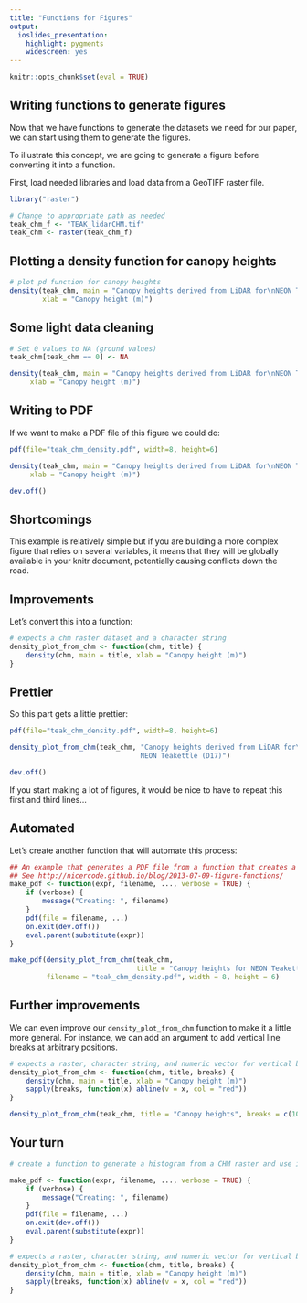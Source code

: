 ```yaml
---
title: "Functions for Figures"
output:
  ioslides_presentation:
    highlight: pygments
    widescreen: yes
---
```


```r
knitr::opts_chunk$set(eval = TRUE)
```

## Writing functions to generate figures

Now that we have functions to generate the datasets we need for our paper, we can start using them to generate the figures.

To illustrate this concept, we are going to generate a figure before converting it into a function.

First, load needed libraries and load data from a GeoTIFF raster file.

```r
library("raster")

# Change to appropriate path as needed
teak_chm_f <- "TEAK_lidarCHM.tif"
teak_chm <- raster(teak_chm_f)
```

## Plotting a density function for canopy heights

```r

# plot pd function for canopy heights
density(teak_chm, main = "Canopy heights derived from LiDAR for\nNEON Teakettle (D17)",
	 	xlab = "Canopy height (m)")
```


## Some light data cleaning

```r
# Set 0 values to NA (ground values)
teak_chm[teak_chm == 0] <- NA

density(teak_chm, main = "Canopy heights derived from LiDAR for\nNEON Teakettle (D17)",
	 xlab = "Canopy height (m)")
```

## Writing to PDF

If we want to make a PDF file of this figure we could do:

```r
pdf(file="teak_chm_density.pdf", width=8, height=6)

density(teak_chm, main = "Canopy heights derived from LiDAR for\nNEON Teakettle (D17)",
	 xlab = "Canopy height (m)")

dev.off()
```

## Shortcomings

This example is relatively simple but if you are building a more complex figure that relies on several variables, it means that they will be globally available in your knitr document, potentially causing conflicts down the road.

## Improvements

Let's convert this into a function:

```r
# expects a chm raster dataset and a character string
density_plot_from_chm <- function(chm, title) {
	density(chm, main = title, xlab = "Canopy height (m)")
}
```

## Prettier

So this part gets a little prettier:

```r
pdf(file="teak_chm_density.pdf", width=8, height=6)

density_plot_from_chm(teak_chm, "Canopy heights derived from LiDAR for\n
					  			NEON Teakettle (D17)")

dev.off()
```

If you start making a lot of figures, it would be nice to have to repeat this
first and third lines...

## Automated

Let's create another function that will automate this process:

```r
## An example that generates a PDF file from a function that creates a plot
## See http://nicercode.github.io/blog/2013-07-09-figure-functions/
make_pdf <- function(expr, filename, ..., verbose = TRUE) {
    if (verbose) {
        message("Creating: ", filename)
    }
    pdf(file = filename, ...)
    on.exit(dev.off())
    eval.parent(substitute(expr))
}
```

```r
make_pdf(density_plot_from_chm(teak_chm, 
							   title = "Canopy heights for NEON Teakettle"), 
		 filename = "teak_chm_density.pdf", width = 8, height = 6)
```

## Further improvements {.smaller}

We can even improve our `density_plot_from_chm` function to make it a little more general. For instance, we can add an argument to add vertical line breaks at arbitrary positions. 

```r
# expects a raster, character string, and numeric vector for vertical breaks
density_plot_from_chm <- function(chm, title, breaks) {
	density(chm, main = title, xlab = "Canopy height (m)")
	sapply(breaks, function(x) abline(v = x, col = "red"))
}

density_plot_from_chm(teak_chm, title = "Canopy heights", breaks = c(10,30))
```

## Your turn

```r
# create a function to generate a histogram from a CHM raster and use it with make_pdf

make_pdf <- function(expr, filename, ..., verbose = TRUE) {
    if (verbose) {
        message("Creating: ", filename)
    }
    pdf(file = filename, ...)
    on.exit(dev.off())
    eval.parent(substitute(expr))
}

# expects a raster, character string, and numeric vector for vertical breaks
density_plot_from_chm <- function(chm, title, breaks) {
	density(chm, main = title, xlab = "Canopy height (m)")
	sapply(breaks, function(x) abline(v = x, col = "red"))
}



```
